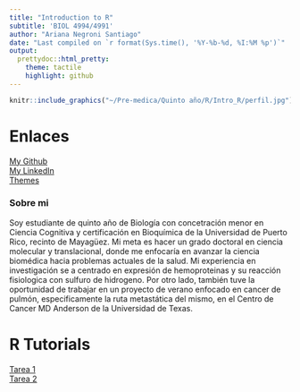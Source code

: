 ```yaml
---
title: "Introduction to R"
subtitle: 'BIOL 4994/4991'
author: "Ariana Negroni Santiago"
date: "Last compiled on `r format(Sys.time(), '%Y-%b-%d, %I:%M %p')`"
output:
  prettydoc::html_pretty:
    theme: tactile
    highlight: github
---
```


<div style="text-align: center;">

```r
knitr::include_graphics("~/Pre-medica/Quinto año/R/Intro_R/perfil.jpg")
``` 
</div>

# Enlaces
[My Github](https://github.com/ariana-negroni)  
[My LinkedIn](www.linkedin.com/in/ariananegroni)  
[Themes](http://jekyllthemes.org/page5/)

### Sobre mi
Soy estudiante de quinto año de Biología con concetración menor en Ciencia Cognitiva y certificación en Bioquímica de la Universidad de Puerto Rico, recinto de Mayagüez.
Mi meta es hacer un grado doctoral en ciencia molecular y translacional, donde me enfocaría
en avanzar la ciencia biomédica hacia problemas actuales de la salud. Mi experiencia en investigación
se a centrado en expresión de hemoproteinas y su reacción fisiologica con sulfuro de hidrogeno.
Por otro lado, también tuve la oportunidad de trabajar en un proyecto de verano enfocado
en cancer de pulmón, especificamente la ruta metastática del mismo, en el Centro de Cancer
MD Anderson de la Universidad de Texas.


# R Tutorials
[Tarea 1](Rtutorials/R-tutorials-1.html)   
[Tarea 2](Rtutorials/R-tutorials-2.html)
